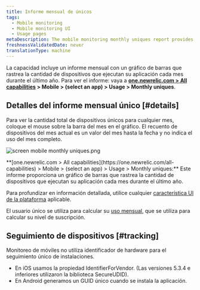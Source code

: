 ```yaml
---
title: Informe mensual de únicos
tags:
  - Mobile monitoring
  - Mobile monitoring UI
  - Usage pages
metaDescription: The mobile monitoring monthly uniques report provides a bar chart with the number of unique devices running your mobile app each month over time.
freshnessValidatedDate: never
translationType: machine
---
```


La capacidad <InlinePopover type="mobile"/>incluye un informe mensual con un gráfico de barras que rastrea la cantidad de dispositivos que ejecutan su aplicación cada mes durante el último año. Para ver el informe: vaya a <DNT>**[one.newrelic.com > All capabilities](https://one.newrelic.com/all-capabilities) > Mobile > (select an app) > Usage > Monthly uniques**</DNT>.

## Detalles del informe mensual único [#details]

Para ver la cantidad total de dispositivos únicos para cualquier mes, coloque el mouse sobre la barra del mes en el gráfico. El recuento de dispositivos del mes actual es un valor del mes hasta la fecha y no indica el uso del mes completo.

<img
  title="screen mobile monthly uniques.png"
  alt="screen mobile monthly uniques.png"
  src="/images/mobile_screenshot-full_monthly-uniques.webp"
/>

<figcaption>
  <DNT>**[one.newrelic.com > All capabilities](https://one.newrelic.com/all-capabilities) > Mobile > (select an app) > Usage > Monthly uniques:**</DNT> Este informe proporciona un gráfico de barras que rastrea la cantidad de dispositivos que ejecutan su aplicación cada mes durante el último año.
</figcaption>

Para profundizar en información detallada, utilice cualquier [característica UI de la plataforma](/docs/new-relic-solutions/new-relic-one/introduction-new-relic-platform) aplicable.

El usuario único se utiliza para calcular su [uso mensual](/docs/accounts/new-relic-account-usage/mobile-usage/mobile-subscription-usage-ui), que se utiliza para calcular su nivel de suscripción.

## Seguimiento de dispositivos [#tracking]

Monitoreo de móviles no utiliza identificador de hardware para el seguimiento único de instalaciones.

* En iOS usamos la propiedad IdentifierForVendor. (Las versiones 5.3.4 e inferiores utilizaron la biblioteca SecureUDID).
* En Android generamos un GUID único cuando se instala la aplicación.
